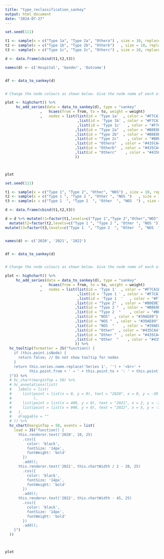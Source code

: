 ```yaml
---
title: "type_reclassification_sankey"
output: html_document
date: "2024-07-27"
---
```


```r

set.seed(111)

t1 <- sample(x = c("Type 1a", "Type 2a", "Othera") , size = 10, replace=TRUE)
t2 <- sample(x = c("Type 1b", "Type 2b", "Otherb")   , size = 10, replace=TRUE)
t3 <- sample(x = c("Type 1c", "Type 2c", "Otherc") , size = 10, replace=TRUE)

d <- data.frame(cbind(t1,t2,t3))

names(d) <- c('Hospital', 'Gender', 'Outcome')


df <- data_to_sankey(d)


# Change the node colours as shown below. Give the node name of each of your nodes and set the colour manually

plot <- highchart() %>%
     hc_add_series(data = data_to_sankey(d), type = "sankey"
                ,   hcaes(from = from, to = to, weight = weight)
                ,   nodes = list(list(id = 'Type 1a'  , color = "#F7CA1E")
                                 ,list(id = 'Type 1b' , color = "#F7CA1E")
                                 ,list(id = 'Type 1c'   , color = "#F7CA1E")
                                ,list(id = "Type 2a"  , color = "#B0E0E7")
                                ,list(id = "Type 2b"  , color = "#B0E0E7")
                                ,list(id = "Type 2c"    , color = "#B0E0E7")
                                ,list(id = "Othera"  , color = "#435CA4")
                                ,list(id = "Otherb"  , color = "#435CA4")
                                ,list(id = "Otherc"    , color = "#435CA4")
                                ))



plot


```



```r



set.seed(111)

t1 <- sample(x = c("Type 1", "Type 2", "Other", "NOS") , size = 10, replace=TRUE)
t2 <- sample(x = c("Type 1 ", "Type 2 ", "Other ", "NOS ")   , size = 10, replace=TRUE)
t3 <- sample(x = c("Type 1  ", "Type 2  ", "Other  ", "NOS  ") , size = 10, replace=TRUE)

d <- data.frame(cbind(t1,t2,t3))

d = d %>% mutate(t1=factor(t1,levels=c("Type 1","Type 2","Other","NOS"))) %>%
  mutate(t2=factor(t2,levels=c("Type 1 ", "Type 2 ", "Other ", "NOS "))) %>%
mutate(t3=factor(t3,levels=c("Type 1  ", "Type 2  ", "Other  ", "NOS  ")))


names(d) <- c('2020', '2021', '2022')


df <- data_to_sankey(d)


# Change the node colours as shown below. Give the node name of each of your nodes and set the colour manually

plot <- highchart() %>%
     hc_add_series(data = data_to_sankey(d), type = "sankey"
                ,   hcaes(from = from, to = to, weight = weight)
                ,   nodes = list(list(id = 'Type 1'  , color = "#F7CA1E")
                                 ,list(id = 'Type 1 ' , color = "#F7CA1E")
                                 ,list(id = 'Type 1  '   , color = "#F7CA1E")
                                ,list(id = "Type 2"  , color = "#B0E0E7")
                                ,list(id = "Type 2 "  , color = "#B0E0E7")
                                ,list(id = "Type 2  "    , color = "#B0E0E7")
                                ,list(id = "NOS"  , color = "#39AE89")
                                ,list(id = "NOS "  , color = "#39AE89")
                                ,list(id = "NOS  "    , color = "#39AE89")
                                ,list(id = "Other"  , color = "#435CA4")
                                ,list(id = "Other "  , color = "#435CA4")
                                ,list(id = "Other  "    , color = "#435CA4")
                                )) %>%
  hc_tooltip(formatter = JS("function() {
    if (this.point.isNode) {
      return false; // Do not show tooltip for nodes
    }
    return this.series.name.replace('Series 1', '') + '<br>' +
           this.point.from + ' → ' + this.point.to + ': ' + this.point.weight;
  }")) %>%
  # hc_chart(marginTop = 50) %>%
  # hc_annotations(list(
  #   labels = list(
  #     list(point = list(x = 0, y = 0), text = "2020", x = 0, y = -30
  #          ),
  #     list(point = list(x = 400, y = 0), text = "2021", x = 2, y = -30),
  #     list(point = list(x = 900, y = 0), text = "2022", x = 5, y = -30)
  #   ),
  #   draggable = ""
  # )) %>%
  hc_chart(marginTop = 50, events = list(
    load = JS("function() {
      this.renderer.text('2020', 10, 25)
        .css({
          color: 'black',
          fontSize: '14px',
          fontWeight: 'bold'
        })
        .add();
      this.renderer.text('2021', this.chartWidth / 2 - 20, 25)
        .css({
          color: 'black',
          fontSize: '14px',
          fontWeight: 'bold'
        })
        .add();
      this.renderer.text('2022', this.chartWidth - 45, 25)
        .css({
          color: 'black',
          fontSize: '14px',
          fontWeight: 'bold'
        })
        .add();
    }")
  ))



plot


```



